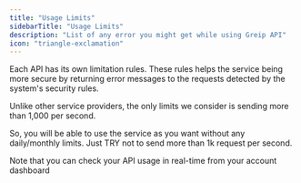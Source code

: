 ```yaml
---
title: "Usage Limits"
sidebarTitle: "Usage Limits"
description: "List of any error you might get while using Greip API"
icon: "triangle-exclamation"
---
```


Each API has its own limitation rules. These rules helps the service being more secure by returning error messages to the requests detected by the system's security rules.

Unlike other service providers, the only limits we consider is sending more than 1,000 per second.

So, you will be able to use the service as you want without any daily/monthly limits. Just TRY not to send more than 1k request per second.

<Tip>
  Note that you can check your API usage in real-time from your account
  dashboard
</Tip>
